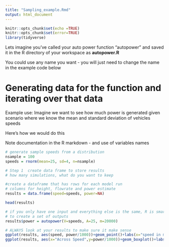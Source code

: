 ```yaml
---
title: "Sampling_example.Rmd"
output: html_document
---
```

```r
knitr::opts_chunk$set(echo =TRUE)
knitr::opts_chunk$set(error=TRUE)
library(tidyverse)

```
Lets imagine you've called your auto power function "autopower" and saved
it in the R directory of your workspace as 
**autopower.R**

You could use any name you want - you will just need to change the name in the example code below

# Generating data for the function and iterating over that data



Example use: Imagine we want to see how much power is generated given scenario where we know the mean and standard deviation of vehicles speeds

Here's how we would do this

Note documentation in the R markdown - and use of variables names 

```r

# generate sample speeds from a distribution
nsample = 100
speeds = rnorm(mean=25, sd=4, n=nsample)

# Step 1  create data frame to store results 
# how many simulations, what do you want to keep

#create a dataframe that has rows for each model run
# columns for height, flowrate and power estimate
results = data.frame(speed=speeds, power=NA)

head(results)

# if you only have one input and everything else is the same, R is smart enough
# to create a set of outputs
results$power = autopower(V=speeds, A=25, m=20000)

# ALWAYS look at your results to make sure it make sense
ggplot(results, aes(speed, power/1000))+geom_point()+labs(x="speed in m/s", y="power in kW")
ggplot(results, aes(x="Across Speed",y=power/1000))+geom_boxplot()+labs(y="power in kW")

```